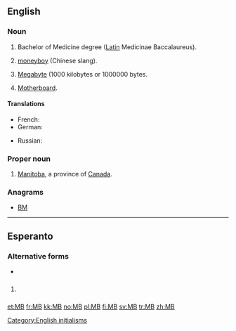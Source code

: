 {{also|Mb}}
==English==

===Noun===
{{en-noun}}

# Bachelor of Medicine degree ([[Latin]] Medicinae Baccalaureus).
# {{context|China|slang|lang=en}} [[moneyboy]] (Chinese slang).
# {{context|SI}} [[megabyte|Megabyte]] (1000 kilobytes or 1000000 bytes.
# {{computing}} [[motherboard|Motherboard]].

====Translations====
{{trans-top|Bachelor of Medicine degree}}
{{trans-mid}}
{{trans-bottom}}

{{trans-top|moneyboy (Chinese slang)}}
{{trans-mid}}
{{trans-bottom}}

{{trans-top|megabyte}}
* French: {{t|fr|Mo}}
* German: {{t|de|MB}}
{{trans-mid}}
* Russian: {{t|ru|Мб|tr=Mb}}
{{trans-bottom}}

{{trans-top|motherboard}}
{{trans-mid}}
{{trans-bottom}}

===Proper noun===
{{en-proper noun}}

# [[Manitoba]], a province of [[Canada]].

===Anagrams===
* [[BM#English|BM]]

[[Category:English initialisms]]
----

==Esperanto==

===Alternative forms===
* {{l|eo|MFB}}

==={{initialism|lang=eo}}===
{{head|eo|initialism}}

# {{texting|lang=eo}} {{abbreviation of|mi fartas bone|mi [fartas] bone|I am well|lang=eo}}

[[et:MB]]
[[fr:MB]]
[[kk:MB]]
[[no:MB]]
[[pl:MB]]
[[fi:MB]]
[[sv:MB]]
[[tr:MB]]
[[zh:MB]]